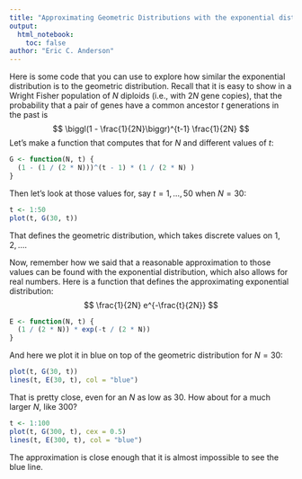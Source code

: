 ```yaml
---
title: "Approximating Geometric Distributions with the exponential distribution"
output: 
  html_notebook:
    toc: false
author: "Eric C. Anderson"
---
```






Here is some code that you can use to explore how similar the exponential
distribution is to the geometric distribution.  Recall that it is easy
to show in a Wright Fisher population of $N$ diploids (i.e., with $2N$
gene copies), that the probability that a pair of genes have a common
ancestor $t$ generations in the past is 
$$
\biggl(1 - \frac{1}{2N}\biggr)^{t-1} \frac{1}{2N}
$$
Let's make a function that computes that for $N$ and different values of $t$:
```r
G <- function(N, t) {
  (1 - (1 / (2 * N)))^(t - 1) * (1 / (2 * N) )
}
```
Then let's look at those values for, say $t=1,\ldots,50$ when $N=30$:
```r
t <- 1:50
plot(t, G(30, t))
```

That defines the geometric distribution, which takes discrete values on $1,2,\ldots$.

Now, remember how we said that a reasonable approximation to those values can be found
with the exponential distribution, which also allows for real numbers.  Here is a function
that defines the approximating exponential distribution:
$$
\frac{1}{2N} e^{-\frac{t}{2N}}
$$
```r
E <- function(N, t) {
  (1 / (2 * N)) * exp(-t / (2 * N))
}
```

And here we plot it in blue on top of the geometric distribution for $N=30$:
```r
plot(t, G(30, t))
lines(t, E(30, t), col = "blue")
```

That is pretty close, even for an $N$ as low as 30.  How about for a much larger $N$,
like 300?
```r
t <- 1:100
plot(t, G(300, t), cex = 0.5)
lines(t, E(300, t), col = "blue")
```

The approximation is close enough that it is almost impossible to see the blue line.


